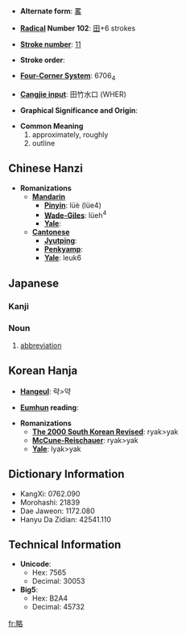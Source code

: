 * '''Alternate form''': [[畧]]

* '''[[Wiktionary:Chinese radical index| Radical]] Number 102''': [[Wiktionary:Chinese radical index 田|田]]+6 strokes

* '''[[Wiktionary:Chinese total strokes index|Stroke number]]''': [[Wiktionary:Chinese total strokes index 11|11]]

* '''Stroke order''': 

* '''[[Wiktionary:Chinese four corner index|Four-Corner System]]''': 6706<sub>4</sub>

* '''[[Wiktionary:Chinese Cangjie index|Cangjie input]]''': 田竹水口 (WHER)

* '''Graphical Significance and Origin''': 

* '''Common Meaning'''
*#approximately, roughly
*# outline

== Chinese Hanzi ==

* '''Romanizations'''
** '''[[Mandarin]]'''
*** '''[[Pinyin]]''': lüè (lüe4)
*** '''[[Wade-Giles]]''': lüeh<sup>4</sup>
*** '''[[Yale]]''': 
** '''[[Cantonese]]'''
*** '''[[Jyutping]]''':
*** '''[[Penkyamp]]''': 
*** '''[[Yale]]''': leuk6

==Japanese==
===Kanji===
{{kanji
|[[りゃく]] (ryaku)
|[[おさめる]] (osameru), [[はかる]] (hakaru), [[はかりごと]] (hakarigoto)}}
===Noun===
{{janoun|りゃく|ryaku}}
# [[abbreviation]]

== Korean Hanja ==

* '''[[Hangeul]]''': 략>약

* '''[[Eumhun]] reading''': 

* '''Romanizations'''
** '''[[The 2000 South Korean Revised Romanization|The 2000 South Korean Revised]]''': ryak>yak
** '''[[McCune-Reischauer]]''': ryak>yak
** '''[[Yale]]''': lyak>yak

== Dictionary Information ==

* KangXi: 0762.090
* Morohashi: 21839
* Dae Jaweon: 1172.080
* Hanyu Da Zidian: 42541.110

== Technical Information ==

* '''Unicode''':
** Hex: 7565
** Decimal: 30053
* '''Big5''':
** Hex: B2A4
** Decimal: 45732

[[fr:略]]